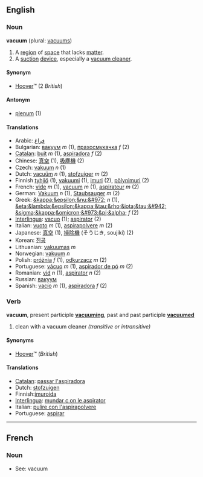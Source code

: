 == English ==

=== Noun ===
'''vacuum''' (plural: [[vacuums]])

#A [[region]] of [[space]] that lacks [[matter]].
#A [[suction]] [[device]], especially a [[vacuum cleaner]].

==== Synonym ====
*[[Hoover]]&trade; (2 ''British'')

==== Antonym ====
*[[plenum]] (1)

==== Translations ====
*Arabic: [[فراغ]]
*Bulgarian: [[вакуум]] ''m'' (1), [[прахосмукачка]] ''f'' (2)
*[[Catalan]]: [[buit]] ''m'' (1), [[aspiradora]] ''f'' (2)
*Chinese: [[真空]] (1), [[吸塵機]] (2)
*Czech: [[vakuum]] ''n'' (1)
*Dutch: [[vacuüm]] ''n'' (1), [[stofzuiger]] ''m'' (2)
*Finnish [[tyhjiö]] (1), [[vakuumi]] (1), [[imuri]] (2), [[pölynimuri]] (2)
*French: [[vide]] ''m'' (1), [[vacuum#French|vacuum]] ''m'' (1), [[aspirateur]] ''m'' (2)
*German: [[Vakuum]] ''n'' (1), [[Staubsauger]] ''m'' (2)
*Greek: [[&kappa;&epsilon;&nu;&#972;]] ''n'' (1), [[&eta;&lambda;&epsilon;&kappa;&tau;&rho;&iota;&tau;&#942; &sigma;&kappa;&omicron;&#973;&pi;&alpha;]] ''f'' (2)
*[[Interlingua]]: [[vacuo]] (1); [[aspirator]] (2)
*Italian: [[vuoto]] ''m'' (1), [[aspirapolvere]] ''m'' (2)
*Japanese: [[真空]] (1), [[掃除機]] (そうじき, soujiki) (2)
*Korean: [[진공]]
*Lithuanian: [[vakuumas]] ''m''
*Norwegian: [[vakuum]] ''n''
*Polish: [[próżnia]] ''f'' (1), [[odkurzacz]] ''m'' (2)
*Portuguese: [[vácuo]] ''m'' (1), [[aspirador de pó]] ''m'' (2)
*Romanian: [[vid]] ''n'' (1), [[aspirator]] ''n'' (2)
*Russian: [[вакуум]]
*Spanish: [[vacío]] ''m'' (1), [[aspiradora]] ''f'' (2)

<!-- This is not an adjective - it's a noun used as a qualifier
===Verb===
'''vacuum'''
#Producing, containing, or using a [[vacuum]]. (''vacuum cleaner'', ''vacuum pump'')

==== Translations ====
*[[Portuguese]]: [[a]] [[vácuo]]
 -->

=== Verb ===
'''vacuum''', present participle '''[[vacuuming]]''', past and past participle '''[[vacuumed]]'''

#clean with a vacuum cleaner  ''(transitive or intransitive)''

==== Synonyms ====
*[[Hoover]]&trade; (''British'')

==== Translations ====
*[[Catalan]]: [[passar l'aspiradora]]
*Dutch: [[stofzuigen]]
*Finnish:[[imuroida]]
*[[Interlingua]]: [[mundar c on le aspirator]]
*Italian: [[pulire con l'aspirapolvere]]
*Portuguese: [[aspirar]]

----

==French==

===Noun===

*See: vacuum